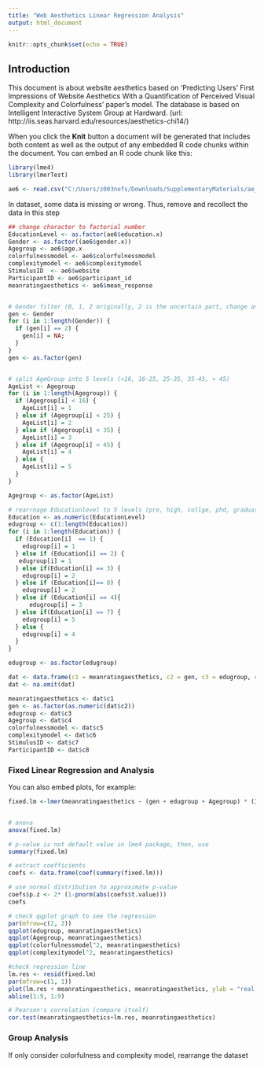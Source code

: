 ```yaml
---
title: "Web Aesthetics Linear Regression Analysis"
output: html_document
---
```


```r
knitr::opts_chunk$set(echo = TRUE)
```

## Introduction

This document is about website aesthetics based on 'Predicting Users' First Impressions of Website Aesthetics With a Quantification of Perceived Visual Complexity and Colorfulness' paper's model. The database is based on Intelligent Interactive System Group at Hardward. (url: http://iis.seas.harvard.edu/resources/aesthetics-chi14/)

When you click the **Knit** button a document will be generated that includes both content as well as the output of any embedded R code chunks within the document. You can embed an R code chunk like this:

```r
library(lme4)
library(lmerTest)

ae6 <- read.csv("C:/Users/z003nefs/Downloads/SupplementaryMaterials/ae_only_unambiguous_1000.csv")

```


In dataset, some data is missing or wrong. Thus, remove and recollect the data in this step
```r

## change character to factorial number
EducationLevel <- as.factor(ae6$education.x)
Gender <- as.factor((ae6$gender.x))
Agegroup <- ae6$age.x
colorfulnessmodel <- ae6$colorfulnessmodel
complexitymodel <- ae6$complexitymodel
StimulusID  <- ae6$website
ParticipantID <- ae6$participant_id
meanratingaesthetics <- ae6$mean_response


# Gender filter (0, 1, 2 originally, 2 is the uncertain part, change as NA and remove them all)
gen <- Gender
for (i in 1:length(Gender)) {
  if (gen[i] == 2) {
    gen[i] = NA;
  }
}
gen <- as.factor(gen)


# split AgeGroup into 5 levels (<16, 16-25, 25-35, 35-45, > 45)
AgeList <- Agegroup
for (i in 1:length(Agegroup)) {
  if (Agegroup[i] < 16) {
    AgeList[i] = 1
  } else if (Agegroup[i] < 25) {
    AgeList[i] = 2
  } else if (Agegroup[i] < 35) {
    AgeList[i] = 3
  } else if (Agegroup[i] < 45) {
    AgeList[i] = 4
  } else {
    AgeList[i] = 5
  }
}

Agegroup <- as.factor(AgeList)

# rearrnage Educationlevel to 5 levels (pre, high, collge, phd, graduate)
Education <- as.numeric(EducationLevel)
edugroup <- c(1:length(Education))
for (i in 1:length(Education)) {
  if (Education[i]  == 1) {
    edugroup[i] = 1
  } else if (Education[i] == 2) {
   edugroup[i] = 1 
  } else if(Education[i] == 3) {
    edugroup[i] = 2
  } else if (Education[i]== 8) {
    edugroup[i] = 2 
  } else if (Education[i] == 4){
      edugroup[i] = 3
  } else if(Education[i] == 7) {
    edugroup[i] = 5
  } else {
    edugroup[i] = 4
  }
}

edugroup <- as.factor(edugroup)

dat <- data.frame(c1 = meanratingaesthetics, c2 = gen, c3 = edugroup, c4 = Agegroup, c5 = colorfulnessmodel, c6 = complexitymodel, c7 = StimulusID, c8 = ParticipantID)
dat <- na.omit(dat)

meanratingaesthetics <- dat$c1
gen <- as.factor(as.numeric(dat$c2))
edugroup <- dat$c3
Agegroup <- dat$c4
colorfulnessmodel <- dat$c5
complexitymodel <- dat$c6 
StimulusID <- dat$c7
ParticipantID <- dat$c8


```

### Fixed Linear Regression and Analysis

You can also embed plots, for example:

```r
fixed.lm <-lmer(meanratingaesthetics ~ (gen + edugroup + Agegroup) * (I(colorfulnessmodel^2) + I(complexitymodel^2)) + (1|StimulusID) + (1|ParticipantID), data = dat, REML = FALSE)


# anova
anova(fixed.lm)

# p-value is not default value in lme4 package, then, use 
summary(fixed.lm)

# extract coefficients
coefs <- data.frame(coef(summary(fixed.lm)))

# use normal distribution to approximate p-value
coefs$p.z <- 2* (1-pnorm(abs(coefs$t.value)))
coefs

# check qqplot graph to see the regression
par(mfrow=c(2, 2))
qqplot(edugroup, meanratingaesthetics)
qqplot(Agegroup, meanratingaesthetics)
qqplot(colorfulnessmodel^2, meanratingaesthetics)
qqplot(complexitymodel^2, meanratingaesthetics)

#check regression line
lm.res <- resid(fixed.lm)
par(mfrow=c(1, 1))
plot(lm.res + meanratingaesthetics, meanratingaesthetics, ylab = "real rate", xlab = "lm.model estimate")
abline(1:9, 1:9)

# Pearson's correlation (compare itself)
cor.test(meanratingaesthetics+lm.res, meanratingaesthetics)
```



### Group Analysis
If only consider colorfulness and complexity model, rearrange the dataset

```r



```
